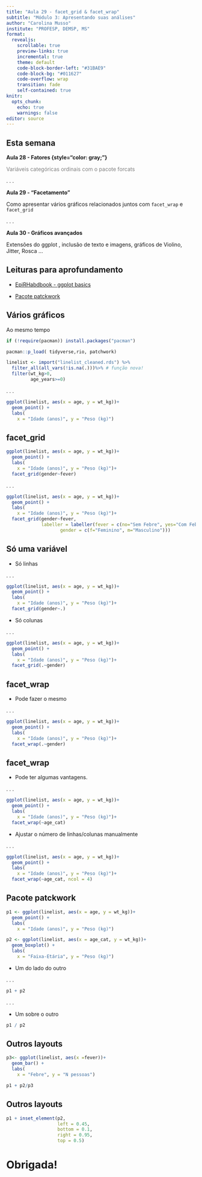 ```yaml
---
title: "Aula 29 - facet_grid & facet_wrap"
subtitle: "Módulo 3: Apresentando suas análises"
author: "Carolina Musso"
institute: "PROFESP, DEMSP, MS"
format: 
  revealjs:
    scrollable: true
    preview-links: true
    incremental: true 
    theme: default
    code-block-border-left: "#31BAE9"
    code-block-bg: "#011627"
    code-overflow: wrap
    transition: fade
    self-contained: true
knitr:
  opts_chunk:
    echo: true
    warnings: false
editor: source
---
```


## Esta semana

**Aula 28 - Fatores {style="color: gray;"}**

[Variáveis categóricas ordinais com o pacote forcats]{style="color: gray;"}

. . .

**Aula 29 - "Facetamento"**

Como apresentar vários gráficos relacionados juntos com `facet_wrap` e `facet_grid`

. . .

**Aula 30 - Gráficos avançados**

Extensões do ggplot , inclusão de texto e imagens, gráficos de Violino, Jitter, Rosca ...

## Leituras para aprofundamento

-   [EpiRHabdbook - ggplot basics](https://epirhandbook.com/en/ggplot-basics.html?q=facet#ggplot-basics)

-   [Pacote patckwork](https://patchwork.data-imaginist.com)

## Vários gráficos

Ao mesmo tempo

```r
if (!require(pacman)) install.packages("pacman") 

pacman::p_load( tidyverse,rio, patchwork) 

linelist <- import("linelist_cleaned.rds") %>% 
  filter_all(all_vars(!is.na(.)))%>% # função nova!
  filter(wt_kg>0,
         age_years>=0) 
```

. . .

```r
ggplot(linelist, aes(x = age, y = wt_kg))+
  geom_point() +
  labs(
    x = "Idade (anos)", y = "Peso (kg)")
```

## facet_grid

```r
ggplot(linelist, aes(x = age, y = wt_kg))+
  geom_point() +
  labs(
    x = "Idade (anos)", y = "Peso (kg)")+
  facet_grid(gender~fever)
```

. . .

```r
ggplot(linelist, aes(x = age, y = wt_kg))+
  geom_point() +
  labs(
    x = "Idade (anos)", y = "Peso (kg)")+
  facet_grid(gender~fever,
             labeller = labeller(fever = c(no="Sem Febre", yes="Com Febre"), 
                    gender = c(f="Feminino", m="Masculino")))
```

## Só uma variável

-   Só linhas

. . .

```r
ggplot(linelist, aes(x = age, y = wt_kg))+
  geom_point() +
  labs(
    x = "Idade (anos)", y = "Peso (kg)")+
  facet_grid(gender~.)
```

-   Só colunas

. . .

```r
ggplot(linelist, aes(x = age, y = wt_kg))+
  geom_point() +
  labs(
    x = "Idade (anos)", y = "Peso (kg)")+
  facet_grid(.~gender)
```

## facet_wrap

-   Pode fazer o mesmo

. . .

```r
ggplot(linelist, aes(x = age, y = wt_kg))+
  geom_point() +
  labs(
    x = "Idade (anos)", y = "Peso (kg)")+
  facet_wrap(.~gender)
```

## facet_wrap

-   Pode ter algumas vantagens.

. . .

```r
ggplot(linelist, aes(x = age, y = wt_kg))+
  geom_point() +
  labs(
    x = "Idade (anos)", y = "Peso (kg)")+
  facet_wrap(~age_cat)
```

-   Ajustar o número de linhas/colunas manualmente

. . .

```r
ggplot(linelist, aes(x = age, y = wt_kg))+
  geom_point() +
  labs(
    x = "Idade (anos)", y = "Peso (kg)")+
  facet_wrap(~age_cat, ncol = 4)
```

## Pacote patckwork

```r
p1 <- ggplot(linelist, aes(x = age, y = wt_kg))+
  geom_point() +
  labs(
    x = "Idade (anos)", y = "Peso (kg)")

p2 <- ggplot(linelist, aes(x = age_cat, y = wt_kg))+
  geom_boxplot() +
  labs(
    x = "Faixa-Etária", y = "Peso (kg)")
```

-   Um do lado do outro

. . .

```r
p1 + p2
```

. . .

-   Um sobre o outro

```r

p1 / p2
```

## Outros layouts

```r
p3<- ggplot(linelist, aes(x =fever))+
  geom_bar() +
  labs(
    x = "Febre", y = "N pessoas")

p1 + p2/p3
```

## Outros layouts

```r
p1 + inset_element(p2, 
                   left = 0.45, 
                   bottom = 0.1, 
                   right = 0.95, 
                   top = 0.5)
```

# Obrigada!
